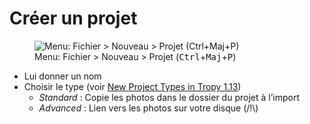 # Créer un projet

![Menu: Fichier > Nouveau > Projet (<kbd>Ctrl</kbd>+<kbd>Maj</kbd>+<kbd>P</kbd>)](img/tropy-projet.png)

- Lui donner un nom
- Choisir le type (voir [New Project Types in Tropy 1.13](https://tropy.org/blog/new-project-types-in-tropy-1-13))
  - *Standard* : Copie les photos dans le dossier du projet à l'import
  - *Advanced* : Lien vers les photos sur votre disque (/!\\)